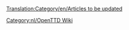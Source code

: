 [[Translation:Category/en/Articles to be updated]]

{{en/Bilingual box| Nl
| Een lijst met artikelen die bijgewerkt moeten worden met de laatste uitgave- of trunkversie. Artikelen met de sjabloon {{en/S|Verlopen/Nl}} komen automatisch in deze categorie terecht.
| ''A list of articles that require updating to reflect the latest release or trunk version.  Articles tagged with {{en/S|Verlopen/Nl}} automatically link here.''}}

[[Category:nl/OpenTTD Wiki]]